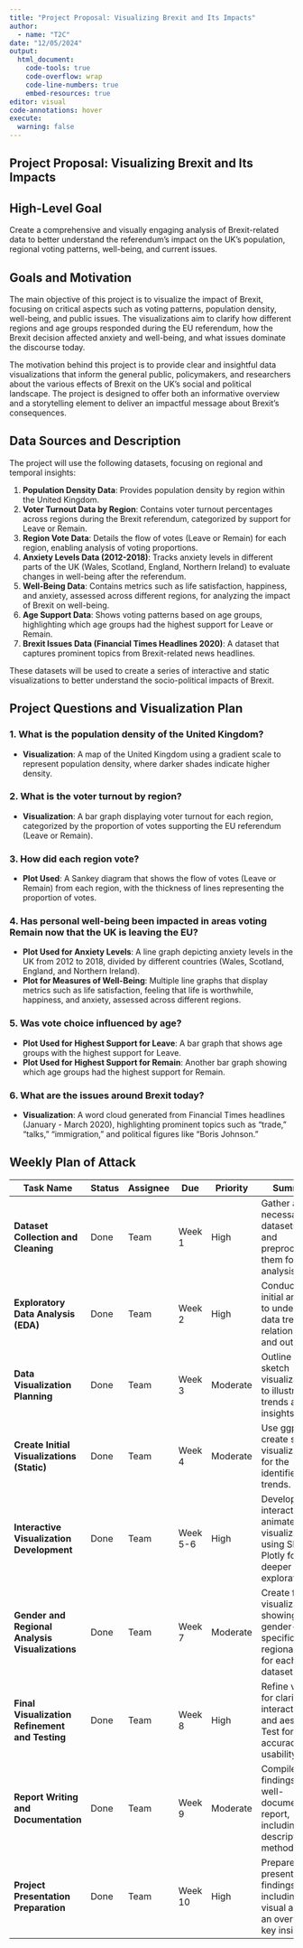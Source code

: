 ```yaml
---
title: "Project Proposal: Visualizing Brexit and Its Impacts"
author:
  - name: "T2C"
date: "12/05/2024"
output:
  html_document:
    code-tools: true
    code-overflow: wrap
    code-line-numbers: true
    embed-resources: true
editor: visual
code-annotations: hover
execute:
  warning: false
---
```


## Project Proposal: Visualizing Brexit and Its Impacts

## High-Level Goal

Create a comprehensive and visually engaging analysis of Brexit-related data to better understand the referendum's impact on the UK's population, regional voting patterns, well-being, and current issues.

## Goals and Motivation

The main objective of this project is to visualize the impact of Brexit, focusing on critical aspects such as voting patterns, population density, well-being, and public issues. The visualizations aim to clarify how different regions and age groups responded during the EU referendum, how the Brexit decision affected anxiety and well-being, and what issues dominate the discourse today.

The motivation behind this project is to provide clear and insightful data visualizations that inform the general public, policymakers, and researchers about the various effects of Brexit on the UK's social and political landscape. The project is designed to offer both an informative overview and a storytelling element to deliver an impactful message about Brexit's consequences.

## Data Sources and Description

The project will use the following datasets, focusing on regional and temporal insights:

1. **Population Density Data**: Provides population density by region within the United Kingdom.
2. **Voter Turnout Data by Region**: Contains voter turnout percentages across regions during the Brexit referendum, categorized by support for Leave or Remain.
3. **Region Vote Data**: Details the flow of votes (Leave or Remain) for each region, enabling analysis of voting proportions.
4. **Anxiety Levels Data (2012-2018)**: Tracks anxiety levels in different parts of the UK (Wales, Scotland, England, Northern Ireland) to evaluate changes in well-being after the referendum.
5. **Well-Being Data**: Contains metrics such as life satisfaction, happiness, and anxiety, assessed across different regions, for analyzing the impact of Brexit on well-being.
6. **Age Support Data**: Shows voting patterns based on age groups, highlighting which age groups had the highest support for Leave or Remain.
7. **Brexit Issues Data (Financial Times Headlines 2020)**: A dataset that captures prominent topics from Brexit-related news headlines.

These datasets will be used to create a series of interactive and static visualizations to better understand the socio-political impacts of Brexit.

## Project Questions and Visualization Plan

### 1. What is the population density of the United Kingdom?
- **Visualization**: A map of the United Kingdom using a gradient scale to represent population density, where darker shades indicate higher density.

### 2. What is the voter turnout by region?
- **Visualization**: A bar graph displaying voter turnout for each region, categorized by the proportion of votes supporting the EU referendum (Leave or Remain).

### 3. How did each region vote?
- **Plot Used**: A Sankey diagram that shows the flow of votes (Leave or Remain) from each region, with the thickness of lines representing the proportion of votes.

### 4. Has personal well-being been impacted in areas voting Remain now that the UK is leaving the EU?
- **Plot Used for Anxiety Levels**: A line graph depicting anxiety levels in the UK from 2012 to 2018, divided by different countries (Wales, Scotland, England, and Northern Ireland).
- **Plot for Measures of Well-Being**: Multiple line graphs that display metrics such as life satisfaction, feeling that life is worthwhile, happiness, and anxiety, assessed across different regions.

### 5. Was vote choice influenced by age?
- **Plot Used for Highest Support for Leave**: A bar graph that shows age groups with the highest support for Leave.
- **Plot Used for Highest Support for Remain**: Another bar graph showing which age groups had the highest support for Remain.

### 6. What are the issues around Brexit today?
- **Visualization**: A word cloud generated from Financial Times headlines (January - March 2020), highlighting prominent topics such as "trade," "talks," "immigration," and political figures like "Boris Johnson."

## Weekly Plan of Attack

| **Task Name**                         | **Status**    | **Assignee** | **Due**   | **Priority** | **Summary**                                                                                      |
|---------------------------------------|--------------|--------------|-----------|--------------|--------------------------------------------------------------------------------------------------|
| **Dataset Collection and Cleaning**   | Done         | Team         | Week 1    | High         | Gather all necessary datasets, clean and preprocess them for analysis.                           |
| **Exploratory Data Analysis (EDA)**   | Done         | Team         | Week 2    | High         | Conduct an initial analysis to understand data trends, relationships, and outliers.              |
| **Data Visualization Planning**       | Done         | Team         | Week 3    | Moderate     | Outline and sketch visualizations to illustrate key trends and insights.                         |
| **Create Initial Visualizations (Static)** | Done    | Team         | Week 4    | Moderate     | Use ggplot2 to create static visualizations for the identified trends.                           |
| **Interactive Visualization Development** | Done    | Team         | Week 5-6  | High         | Develop interactive and animated visualizations using Shiny or Plotly for deeper exploration.    |
| **Gender and Regional Analysis Visualizations** | Done | Team     | Week 7    | Moderate     | Create focused visualizations showing gender-specific and regional trends for each dataset.      |
| **Final Visualization Refinement and Testing** | Done  | Team     | Week 8    | High         | Refine visuals for clarity, interactivity, and aesthetics. Test for accuracy and usability.      |
| **Report Writing and Documentation**  | Done         | Team         | Week 9    | Moderate     | Compile findings into a well-documented report, including descriptions of methodologies.         |
| **Project Presentation Preparation**  | Done         | Team         | Week 10   | High         | Prepare a presentation of findings, including visual aids and an overview of key insights.       |